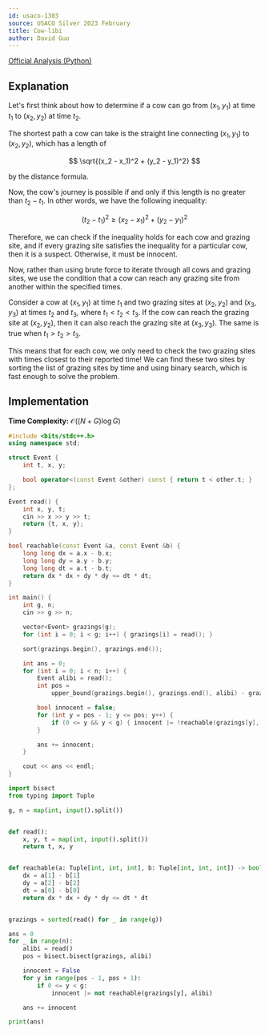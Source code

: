 ```yaml
---
id: usaco-1303
source: USACO Silver 2023 February
title: Cow-libi
author: David Guo
---
```


[Official Analysis (Python)](https://usaco.org/current/data/sol_prob2_silver_feb23.html)

## Explanation

Let's first think about how to determine if a cow can go from $(x_1, y_1)$ at time $t_1$ to $(x_2, y_2)$ at time $t_2$.

The shortest path a cow can take is the straight line connecting $(x_1, y_1)$ to $(x_2, y_2)$, which has a length of

$$
\sqrt{(x_2 - x_1)^2 + (y_2 - y_1)^2}
$$

by the distance formula.

Now, the cow's journey is possible if and only if this length is no greater than $t_2 - t_1$. In other words, we have the following inequality:

$$
(t_2 - t_1)^2 \geq (x_2 - x_1)^2 + (y_2 - y_1)^2
$$

Therefore, we can check if the inequality holds for each cow and grazing site, and if every grazing site satisfies the inequality for a particular cow, then it is a suspect. Otherwise, it must be innocent.

Now, rather than using brute force to iterate through all cows and grazing sites, we use the condition that a cow can reach any grazing site from another within the specified times.

Consider a cow at $(x_1, y_1)$ at time $t_1$ and two grazing sites at $(x_2, y_2)$ and $(x_3, y_3)$ at times $t_2$ and $t_3$, where $t_1 < t_2 < t_3$. If the cow can reach the grazing site at $(x_2, y_2)$, then it can also reach the grazing site at $(x_3, y_3)$. The same is true when $t_1 > t_2 > t_3$.

This means that for each cow, we only need to check the two grazing sites with times closest to their reported time! We can find these two sites by sorting the list of grazing sites by time and using binary search, which is fast enough to solve the problem.

## Implementation

**Time Complexity:** $\mathcal{O}((N+G)\log G)$

<LanguageSection>
<CPPSection>

```cpp
#include <bits/stdc++.h>
using namespace std;

struct Event {
	int t, x, y;

	bool operator<(const Event &other) const { return t < other.t; }
};

Event read() {
	int x, y, t;
	cin >> x >> y >> t;
	return {t, x, y};
}

bool reachable(const Event &a, const Event &b) {
	long long dx = a.x - b.x;
	long long dy = a.y - b.y;
	long long dt = a.t - b.t;
	return dx * dx + dy * dy <= dt * dt;
}

int main() {
	int g, n;
	cin >> g >> n;

	vector<Event> grazings(g);
	for (int i = 0; i < g; i++) { grazings[i] = read(); }

	sort(grazings.begin(), grazings.end());

	int ans = 0;
	for (int i = 0; i < n; i++) {
		Event alibi = read();
		int pos =
		    upper_bound(grazings.begin(), grazings.end(), alibi) - grazings.begin();

		bool innocent = false;
		for (int y = pos - 1; y <= pos; y++) {
			if (0 <= y && y < g) { innocent |= !reachable(grazings[y], alibi); }
		}

		ans += innocent;
	}

	cout << ans << endl;
}
```

</CPPSection>
<PySection>

```py
import bisect
from typing import Tuple

g, n = map(int, input().split())


def read():
	x, y, t = map(int, input().split())
	return t, x, y


def reachable(a: Tuple[int, int, int], b: Tuple[int, int, int]) -> bool:
	dx = a[1] - b[1]
	dy = a[2] - b[2]
	dt = a[0] - b[0]
	return dx * dx + dy * dy <= dt * dt


grazings = sorted(read() for _ in range(g))

ans = 0
for _ in range(n):
	alibi = read()
	pos = bisect.bisect(grazings, alibi)

	innocent = False
	for y in range(pos - 1, pos + 1):
		if 0 <= y < g:
			innocent |= not reachable(grazings[y], alibi)

	ans += innocent

print(ans)
```

</PySection>
</LanguageSection>
